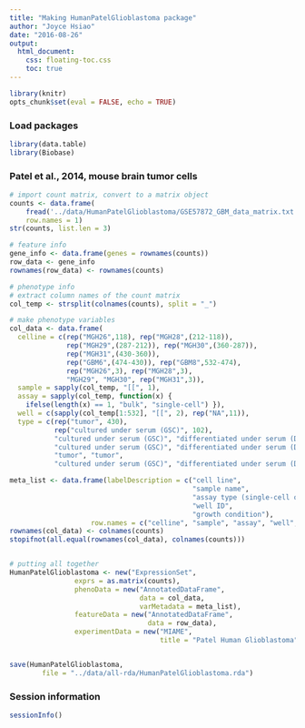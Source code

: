 ```yaml
---
title: "Making HumanPatelGlioblastoma package"
author: "Joyce Hsiao"
date: "2016-08-26"
output:
  html_document:
    css: floating-toc.css
    toc: true
---
```



```r
library(knitr)
opts_chunk$set(eval = FALSE, echo = TRUE)
```


### Load packages

```r
library(data.table)
library(Biobase)
```


### Patel et al., 2014, mouse brain tumor cells


```r
# import count matrix, convert to a matrix object
counts <- data.frame(
    fread('../data/HumanPatelGlioblastoma/GSE57872_GBM_data_matrix.txt'),
    row.names = 1)
str(counts, list.len = 3)

# feature info
gene_info <- data.frame(genes = rownames(counts))
row_data <- gene_info
rownames(row_data) <- rownames(counts)

# phenotype info
# extract column names of the count matrix
col_temp <- strsplit(colnames(counts), split = "_")

# make phenotype variables
col_data <- data.frame(
  celline = c(rep("MGH26",118), rep("MGH28",(212-118)),
              rep("MGH29",(287-212)), rep("MGH30",(360-287)),
              rep("MGH31",(430-360)),
              rep("GBM6",(474-430)), rep("GBM8",532-474),
              rep("MGH26",3), rep("MGH28",3),
              "MGH29", "MGH30", rep("MGH31",3)),
  sample = sapply(col_temp, "[[", 1),
  assay = sapply(col_temp, function(x) {
    ifelse(length(x) == 1, "bulk", "single-cell") }),
  well = c(sapply(col_temp[1:532], "[[", 2), rep("NA",11)),
  type = c(rep("tumor", 430), 
           rep("cultured under serum (GSC)", 102), 
           "cultured under serum (GSC)", "differentiated under serum (DGC)", "tumor",
           "cultured under serum (GSC)", "differentiated under serum (DGC)", "tumor",
           "tumor", "tumor",
           "cultured under serum (GSC)", "differentiated under serum (DGC)", "tumor") )

meta_list <- data.frame(labelDescription = c("cell line",
                                             "sample name",
                                             "assay type (single-cell or bulk)",
                                             "well ID",
                                             "growth condition"),
                    row.names = c("celline", "sample", "assay", "well", "type"))
rownames(col_data) <- colnames(counts)
stopifnot(all.equal(rownames(col_data), colnames(counts)))


# putting all together
HumanPatelGlioblastoma <- new("ExpressionSet",
                exprs = as.matrix(counts),
                phenoData = new("AnnotatedDataFrame",
                                data = col_data,
                                varMetadata = meta_list),
                featureData = new("AnnotatedDataFrame",
                                  data = row_data),
                experimentData = new("MIAME",
                                     title = "Patel Human Glioblastoma"))


save(HumanPatelGlioblastoma,
        file = "../data/all-rda/HumanPatelGlioblastoma.rda")
```



### Session information

```r
sessionInfo()
```


